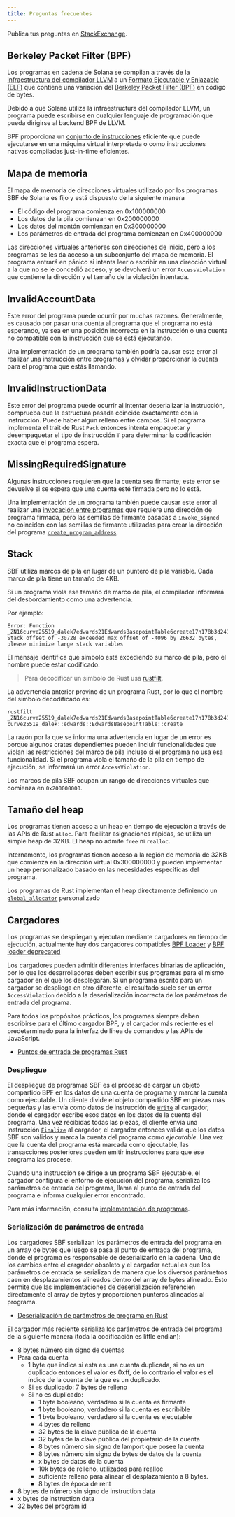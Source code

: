 ```yaml
---
title: Preguntas frecuentes
---
```


Publica tus preguntas en
[StackExchange](https://solana.stackexchange.com/questions/ask).

## Berkeley Packet Filter (BPF)

Los programas en cadena de Solana se compilan a través de la
[infraestructura del compilador LLVM](https://llvm.org/) a un
[Formato Ejecutable y Enlazable (ELF)](https://en.wikipedia.org/wiki/Executable_and_Linkable_Format)
que contiene una variación del
[Berkeley Packet Filter (BPF)](https://en.wikipedia.org/wiki/Berkeley_Packet_Filter)
en código de bytes.

Debido a que Solana utiliza la infraestructura del compilador LLVM, un programa
puede escribirse en cualquier lenguaje de programación que pueda dirigirse al
backend BPF de LLVM.

BPF proporciona un
[conjunto de instrucciones](https://github.com/iovisor/bpf-docs/blob/master/eBPF.md)
eficiente que puede ejecutarse en una máquina virtual interpretada o como
instrucciones nativas compiladas just-in-time eficientes.

## Mapa de memoria

El mapa de memoria de direcciones virtuales utilizado por los programas SBF de
Solana es fijo y está dispuesto de la siguiente manera

- El código del programa comienza en 0x100000000
- Los datos de la pila comienzan en 0x200000000
- Los datos del montón comienzan en 0x300000000
- Los parámetros de entrada del programa comienzan en 0x400000000

Las direcciones virtuales anteriores son direcciones de inicio, pero a los
programas se les da acceso a un subconjunto del mapa de memoria. El programa
entrará en pánico si intenta leer o escribir en una dirección virtual a la que
no se le concedió acceso, y se devolverá un error `AccessViolation` que contiene
la dirección y el tamaño de la violación intentada.

## InvalidAccountData

Este error del programa puede ocurrir por muchas razones. Generalmente, es
causado por pasar una cuenta al programa que el programa no está esperando, ya
sea en una posición incorrecta en la instrucción o una cuenta no compatible con
la instrucción que se está ejecutando.

Una implementación de un programa también podría causar este error al realizar
una instrucción entre programas y olvidar proporcionar la cuenta para el
programa que estás llamando.

## InvalidInstructionData

Este error del programa puede ocurrir al intentar deserializar la instrucción,
comprueba que la estructura pasada coincide exactamente con la instrucción.
Puede haber algún relleno entre campos. Si el programa implementa el trait de
Rust `Pack` entonces intenta empaquetar y desempaquetar el tipo de instrucción
`T` para determinar la codificación exacta que el programa espera.

## MissingRequiredSignature

Algunas instrucciones requieren que la cuenta sea firmante; este error se
devuelve si se espera que una cuenta esté firmada pero no lo está.

Una implementación de un programa también puede causar este error al realizar
una [invocación entre programas](/docs/core/cpi) que requiere una dirección de
programa firmada, pero las semillas de firmante pasadas a `invoke_signed` no
coinciden con las semillas de firmante utilizadas para crear la dirección del
programa [`create_program_address`](/docs/core/pda#createprogramaddress).

## Stack

SBF utiliza marcos de pila en lugar de un puntero de pila variable. Cada marco
de pila tiene un tamaño de 4KB.

Si un programa viola ese tamaño de marco de pila, el compilador informará del
desbordamiento como una advertencia.

Por ejemplo:

```text
Error: Function _ZN16curve25519_dalek7edwards21EdwardsBasepointTable6create17h178b3d2411f7f082E Stack offset of -30728 exceeded max offset of -4096 by 26632 bytes, please minimize large stack variables
```

El mensaje identifica qué símbolo está excediendo su marco de pila, pero el
nombre puede estar codificado.

> Para decodificar un símbolo de Rust usa
> [rustfilt](https://github.com/luser/rustfilt).

La advertencia anterior provino de un programa Rust, por lo que el nombre del
símbolo decodificado es:

```shell
rustfilt _ZN16curve25519_dalek7edwards21EdwardsBasepointTable6create17h178b3d2411f7f082E
curve25519_dalek::edwards::EdwardsBasepointTable::create
```

La razón por la que se informa una advertencia en lugar de un error es porque
algunos crates dependientes pueden incluir funcionalidades que violan las
restricciones del marco de pila incluso si el programa no usa esa funcionalidad.
Si el programa viola el tamaño de la pila en tiempo de ejecución, se informará
un error `AccessViolation`.

Los marcos de pila SBF ocupan un rango de direcciones virtuales que comienza en
`0x200000000`.

## Tamaño del heap

Los programas tienen acceso a un heap en tiempo de ejecución a través de las
APIs de Rust `alloc`. Para facilitar asignaciones rápidas, se utiliza un simple
heap de 32KB. El heap no admite `free` ni `realloc`.

Internamente, los programas tienen acceso a la región de memoria de 32KB que
comienza en la dirección virtual 0x300000000 y pueden implementar un heap
personalizado basado en las necesidades específicas del programa.

Los programas de Rust implementan el heap directamente definiendo un
[`global_allocator`](https://github.com/solana-labs/solana/blob/d9b0fc0e3eec67dfe4a97d9298b15969b2804fab/sdk/program/src/entrypoint.rs#L72)
personalizado

## Cargadores

Los programas se despliegan y ejecutan mediante cargadores en tiempo de
ejecución, actualmente hay dos cargadores compatibles
[BPF Loader](https://github.com/solana-labs/solana/blob/7ddf10e602d2ed87a9e3737aa8c32f1db9f909d8/sdk/program/src/bpf_loader.rs#L17)
y
[BPF loader deprecated](https://github.com/solana-labs/solana/blob/7ddf10e602d2ed87a9e3737aa8c32f1db9f909d8/sdk/program/src/bpf_loader_deprecated.rs#L14)

Los cargadores pueden admitir diferentes interfaces binarias de aplicación, por
lo que los desarrolladores deben escribir sus programas para el mismo cargador
en el que los desplegarán. Si un programa escrito para un cargador se despliega
en otro diferente, el resultado suele ser un error `AccessViolation` debido a la
deserialización incorrecta de los parámetros de entrada del programa.

Para todos los propósitos prácticos, los programas siempre deben escribirse para
el último cargador BPF, y el cargador más reciente es el predeterminado para la
interfaz de línea de comandos y las APIs de JavaScript.

- [Puntos de entrada de programas Rust](/docs/programs/lang-rust#program-entrypoint)

### Despliegue

El despliegue de programas SBF es el proceso de cargar un objeto compartido BPF
en los datos de una cuenta de programa y marcar la cuenta como ejecutable. Un
cliente divide el objeto compartido SBF en piezas más pequeñas y las envía como
datos de instrucción de
[`Write`](https://github.com/solana-labs/solana/blob/bc7133d7526a041d1aaee807b80922baa89b6f90/sdk/program/src/loader_instruction.rs#L13)
al cargador, donde el cargador escribe esos datos en los datos de la cuenta del
programa. Una vez recibidas todas las piezas, el cliente envía una instrucción
[`Finalize`](https://github.com/solana-labs/solana/blob/bc7133d7526a041d1aaee807b80922baa89b6f90/sdk/program/src/loader_instruction.rs#L30)
al cargador, el cargador entonces valida que los datos SBF son válidos y marca
la cuenta del programa como _ejecutable_. Una vez que la cuenta del programa
está marcada como ejecutable, las transacciones posteriores pueden emitir
instrucciones para que ese programa las procese.

Cuando una instrucción se dirige a un programa SBF ejecutable, el cargador
configura el entorno de ejecución del programa, serializa los parámetros de
entrada del programa, llama al punto de entrada del programa e informa cualquier
error encontrado.

Para más información, consulta
[implementación de programas](/docs/programs/deploying).

### Serialización de parámetros de entrada

Los cargadores SBF serializan los parámetros de entrada del programa en un array
de bytes que luego se pasa al punto de entrada del programa, donde el programa
es responsable de deserializarlo en la cadena. Uno de los cambios entre el
cargador obsoleto y el cargador actual es que los parámetros de entrada se
serializan de manera que los diversos parámetros caen en desplazamientos
alineados dentro del array de bytes alineado. Esto permite que las
implementaciones de deserialización referencien directamente el array de bytes y
proporcionen punteros alineados al programa.

- [Deserialización de parámetros de programa en Rust](/docs/programs/lang-rust#parameter-deserialization)

El cargador más reciente serializa los parámetros de entrada del programa de la
siguiente manera (toda la codificación es little endian):

- 8 bytes número sin signo de cuentas
- Para cada cuenta
  - 1 byte que indica si esta es una cuenta duplicada, si no es un duplicado
    entonces el valor es 0xff, de lo contrario el valor es el índice de la
    cuenta de la que es un duplicado.
  - Si es duplicado: 7 bytes de relleno
  - Si no es duplicado:
    - 1 byte booleano, verdadero si la cuenta es firmante
    - 1 byte booleano, verdadero si la cuenta es escribible
    - 1 byte booleano, verdadero si la cuenta es ejecutable
    - 4 bytes de relleno
    - 32 bytes de la clave pública de la cuenta
    - 32 bytes de la clave pública del propietario de la cuenta
    - 8 bytes número sin signo de lamport que posee la cuenta
    - 8 bytes número sin signo de bytes de datos de la cuenta
    - x bytes de datos de la cuenta
    - 10k bytes de relleno, utilizados para realloc
    - suficiente relleno para alinear el desplazamiento a 8 bytes.
    - 8 bytes de época de rent
- 8 bytes de número sin signo de instruction data
- x bytes de instruction data
- 32 bytes del program id
